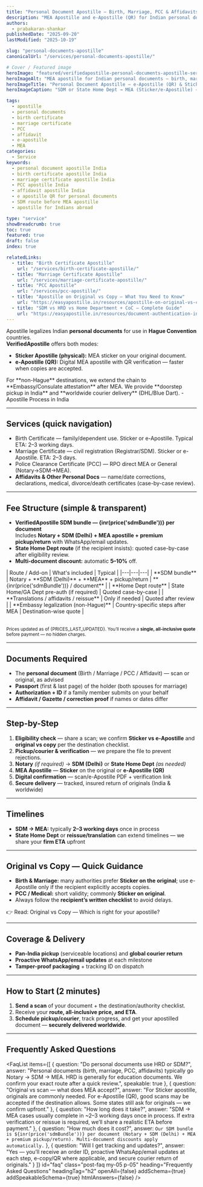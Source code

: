 ```yaml
---
title: "Personal Document Apostille — Birth, Marriage, PCC & Affidavits"
description: "MEA Apostille and e-Apostille (QR) for Indian personal documents — Birth & Marriage Certificates, PCC, affidavits and more. Fast routes, clear pricing, and worldwide courier delivery."
authors:
  - prabakaran-shankar
publishedDate: "2025-09-20"
lastModified: "2025-10-19"

slug: "personal-documents-apostille"
canonicalUrl: "/services/personal-documents-apostille/"

# Cover / Featured image
heroImage: "featured/verifiedapostille-personal-documents-apostille-service-india.png"
heroImageAlt: "MEA apostille for Indian personal documents — birth, marriage, PCC, affidavits"
heroImageTitle: "Personal Document Apostille — e-Apostille (QR) & Sticker"
heroImageCaption: "SDM or State Home Dept → MEA (Sticker/e-Apostille) → Worldwide courier"

tags:
  - apostille
  - personal documents
  - birth certificate
  - marriage certificate
  - PCC
  - affidavit
  - e-apostille
  - MEA
categories:
  - Service
keywords:
  - personal document apostille India
  - birth certificate apostille India
  - marriage certificate apostille India
  - PCC apostille India
  - affidavit apostille India
  - e apostille QR for personal documents
  - SDM route before MEA apostille
  - apostille for Indians abroad

type: "service"
showBreadcrumb: true
toc: true
featured: true
draft: false
index: true

relatedLinks:
  - title: "Birth Certificate Apostille"
    url: "/services/birth-certificate-apostille/"
  - title: "Marriage Certificate Apostille"
    url: "/services/marriage-certificate-apostille/"
  - title: "PCC Apostille"
    url: "/services/pcc-apostille/"
  - title: "Apostille on Original vs Copy — What You Need to Know"
    url: "https://easyapostille.in/resources/apostille-on-original-vs-copy-certificate-india/"
  - title: "SDM vs HRD vs Home Department + CoC — Complete Guide"
    url: "https://easyapostille.in/resources/document-authentication-india-coc-hrd-vs-sdm-home-state-attestation/"
---
```



Apostille legalizes Indian **personal documents** for use in **Hague Convention** countries.  
**VerifiedApostille** offers both modes:

- **Sticker Apostille (physical):** MEA sticker on your original document.  
- **e-Apostille (QR):** Digital MEA apostille with QR verification — faster when copies are accepted.

<CalloutBox type="info">
  For **non-Hague** destinations, we extend the chain to **Embassy/Consulate attestation** after MEA.  
  We provide **doorstep pickup in India** and **worldwide courier delivery** (DHL/Blue Dart). - <Anchor href="/resources/apostille-process-in-india/">Apostille Process in India</Anchor>
</CalloutBox>

---

## Services (quick navigation)

- <Anchor href="/services/birth-certificate-apostille/">Birth Certificate</Anchor> — family/dependent use. Sticker or e-Apostille. Typical ETA: 2–3 working days.  
- <Anchor href="/services/marriage-certificate-apostille/">Marriage Certificate</Anchor> — civil registration (Registrar/SDM). Sticker or e-Apostille. ETA: 2–3 days.  
- <Anchor href="/services/pcc-apostille/">Police Clearance Certificate (PCC)</Anchor> — RPO direct MEA or General (Notary→SDM→MEA).  
- **Affidavits & Other Personal Docs** — name/date corrections, declarations, medical, divorce/death certificates (case-by-case review).

---

## Fee Structure (simple & transparent)

- **VerifiedApostille SDM bundle — {inr(price('sdmBundle'))} per document**  
  Includes **Notary + SDM (Delhi) + MEA apostille + premium pickup/return** with WhatsApp/email updates.  
- **State Home Dept route** (if the recipient insists): quoted case-by-case after eligibility review.  
- **Multi-document discount:** automatic **5–10%** off.

<Table>
| Route / Add-on | What's included | Typical |
|---|---|---|
| **SDM bundle** | Notary + **SDM (Delhi)** + **MEA** + pickup/return | **{inr(price('sdmBundle'))} / document** |
| **Home Dept route** | State Home/GA Dept pre-auth (if required) | Quoted case-by-case |
| **Translations / affidavits / reissue** | Only if needed | Quoted after review |
| **Embassy legalization (non-Hague)** | Country-specific steps after MEA | Destination-wise quote |
</Table>

<small>Prices updated as of {PRICES_LAST_UPDATED}. You’ll receive a **single, all-inclusive quote** before payment — no hidden charges.</small>

---

## Documents Required

- The **personal document** (Birth / Marriage / PCC / Affidavit) — scan or original, as advised  
- **Passport** (first & last page) of the holder (both spouses for marriage)  
- **Authorization + ID** if a family member submits on your behalf  
- **Affidavit / Gazette / correction proof** if names or dates differ

---

## Step-by-Step

1. **Eligibility check** — share a scan; we confirm **Sticker vs e-Apostille** and **original vs copy** per the destination checklist.  
2. **Pickup/courier & verification** — we prepare the file to prevent rejections.  
3. **Notary** *(if required)* → **SDM (Delhi)** or **State Home Dept** *(as needed)*  
4. **MEA Apostille** — **Sticker** on the original or **e-Apostille (QR)**  
5. **Digital confirmation** — scan/e-Apostille PDF + verification link  
6. **Secure delivery** — tracked, insured return of originals (India & worldwide)

---

## Timelines

- **SDM → MEA:** typically **2–3 working days** once in process  
- **State Home Dept** or **reissue/translation** can extend timelines — we share your **firm ETA** upfront

---

## Original vs Copy — Quick Guidance

- **Birth & Marriage:** many authorities prefer **Sticker on the original**; use e-Apostille only if the recipient explicitly accepts copies.  
- **PCC / Medical:** short validity; commonly **Sticker on original**.  
- Always follow the **recipient’s written checklist** to avoid delays.

👉 Read: <Anchor href="https://easyapostille.in/resources/apostille-on-original-vs-copy-certificate-india/">Original vs Copy — Which is right for your apostille?</Anchor>

---

## Coverage & Delivery

- **Pan-India pickup** (serviceable locations) and **global courier return**  
- **Proactive WhatsApp/email updates** at each milestone  
- **Tamper-proof packaging** + tracking ID on dispatch

---

## How to Start (2 minutes)

1. **Send a scan** of your document + the destination/authority checklist.  
2. Receive your **route, all-inclusive price, and ETA**.  
3. **Schedule pickup/courier**, track progress, and get your apostilled document — **securely delivered worldwide**.

---

## Frequently Asked Questions

<FaqList
  items={[
    {
      question: "Do personal documents use HRD or SDM?",
      answer:
        "Personal documents (birth, marriage, PCC, affidavits) typically go Notary → SDM → MEA. HRD is generally for education documents. We confirm your exact route after a quick review.",
      speakable: true
    },
    {
      question: "Original vs scan — what does MEA accept?",
      answer:
        "For Sticker apostille, originals are commonly needed. For e-Apostille (QR), good scans may be accepted if the destination allows. Some states still ask for originals — we confirm upfront."
    },
    {
      question: "How long does it take?",
      answer:
        "SDM → MEA cases usually complete in ~2–3 working days once in process. If extra verification or reissue is required, we’ll share a realistic ETA before payment."
    },
    {
      question: "How much does it cost?",
      answer:
        `Our SDM bundle is ${inr(price('sdmBundle'))} per document (Notary + SDM (Delhi) + MEA + premium pickup/return). Multi-document discounts apply automatically.`
    },
    {
      question: "Will I get tracking and updates?",
      answer:
        "Yes — you’ll receive an order ID, proactive WhatsApp/email updates at each step, e-copy/QR where applicable, and secure courier return of originals."
    }
  ]}
  id="faq"
  class="post-faq my-05 p-05"
  heading="Frequently Asked Questions"
  headingTag="h2"
  openAll={false}
  addSchema={true}
  addSpeakableSchema={true}
  htmlAnswers={false}
/>
